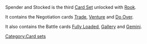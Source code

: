 Spender and Stocked is the third [[Card Sets|Card Set]] unlocked with [[Rook]].

It contains the Negotiation cards [[Trade]], [[Venture]] and [[Do Over]].

It also contains the Battle cards [[Fully Loaded]], [[Gallery]] and [[Gemini]].
[[Category:Card sets]]